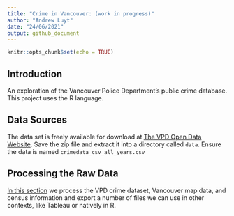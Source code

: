 ```yaml
---
title: "Crime in Vancouver: (work in progress)"
author: "Andrew Luyt"
date: "24/06/2021"
output: github_document
---
```


```r
knitr::opts_chunk$set(echo = TRUE)
```

## Introduction

An exploration of the Vancouver Police Department’s public crime
database. This project uses the R language.

## Data Sources
The data set is freely available for download at [The VPD Open Data
Website](https://geodash.vpd.ca/opendata/).  Save the zip file and extract it
into a directory called `data`. Ensure the data is named
`crimedata_csv_all_years.csv`

## Processing the Raw Data
[In this section]() we process the VPD crime dataset, Vancouver map data,
and census information and export a number of files we can use in other
contexts, like Tableau or natively in R.

